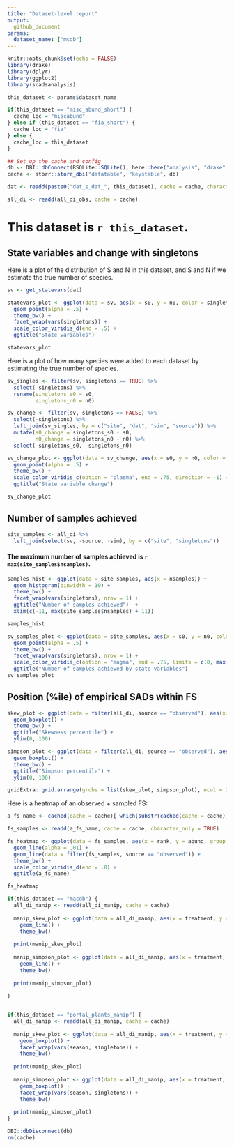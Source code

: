 ```yaml
---
title: "Dataset-level report"
output: 
  github_document
params:
  dataset_name: ["mcdb"]
---
```


```r
knitr::opts_chunk$set(echo = FALSE)
library(drake)
library(dplyr)
library(ggplot2)
library(scadsanalysis)

this_dataset <- params$dataset_name

if(this_dataset == "misc_abund_short") {
  cache_loc = "miscabund"
} else if (this_dataset == "fia_short") {
  cache_loc = "fia" 
} else {
  cache_loc = this_dataset
}

## Set up the cache and config
db <- DBI::dbConnect(RSQLite::SQLite(), here::here("analysis", "drake", paste0("drake-cache-", cache_loc, ".sqlite")))
cache <- storr::storr_dbi("datatable", "keystable", db)

dat <- readd(paste0("dat_s_dat_", this_dataset), cache = cache, character_only = T) 

all_di <- readd(all_di_obs, cache = cache)


```
# This dataset is `r this_dataset`.

## State variables and change with singletons

Here is a plot of the distribution of S and N in this dataset, and S and N if we estimate the true number of species.

```r

sv <- get_statevars(dat)

statevars_plot <- ggplot(data = sv, aes(x = s0, y = n0, color = singletons)) +
  geom_point(alpha = .5) +
  theme_bw() +
  facet_wrap(vars(singletons)) +
  scale_color_viridis_d(end = .5) +
  ggtitle("State variables")

statevars_plot
```

Here is a plot of how many species were added to each dataset by estimating the true number of species.

```r
sv_singles <- filter(sv, singletons == TRUE) %>%
  select(-singletons) %>%
  rename(singletons_s0 = s0,
         singletons_n0 = n0)

sv_change <- filter(sv, singletons == FALSE) %>%
  select(-singletons) %>%
  left_join(sv_singles, by = c("site", "dat", "sim", "source")) %>%
  mutate(s0_change = singletons_s0 - s0,
         n0_change = singletons_n0 - n0) %>%
  select(-singletons_s0, -singletons_n0)

sv_change_plot <- ggplot(data = sv_change, aes(x = s0, y = n0, color = log(s0_change))) +
  geom_point(alpha = .5) +
  theme_bw() +
  scale_color_viridis_c(option = "plasma", end = .75, direction = -1) +
  ggtitle("State variable change")

sv_change_plot
```

## Number of samples achieved

```r

site_samples <- all_di %>%
  left_join(select(sv, -source, -sim), by = c("site", "singletons"))
```

#### The maximum number of samples achieved is `r max(site_samples$nsamples)`.

```r
samples_hist <- ggplot(data = site_samples, aes(x = nsamples)) +
  geom_histogram(binwidth = 10) +
  theme_bw() +
  facet_wrap(vars(singletons), nrow = 1) +
  ggtitle("Number of samples achieved")  +
  xlim(c(-11, max(site_samples$nsamples) + 11))

samples_hist

sv_samples_plot <- ggplot(data = site_samples, aes(x = s0, y = n0, color = nsamples)) +
  geom_point(alpha = .5) +
  theme_bw() +
  facet_wrap(vars(singletons), nrow = 1) +
  scale_color_viridis_c(option = "magma", end = .75, limits = c(0, max(site_samples$nsamples))) +
  ggtitle("Number of samples achieved by state variables")
sv_samples_plot

```

## Position (%ile) of empirical SADs within FS

```r

skew_plot <- ggplot(data = filter(all_di, source == "observed"), aes(x= singletons, y = skew_percentile)) +
  geom_boxplot() +
  theme_bw() +
  ggtitle("Skewness percentile") +
  ylim(0, 100)

simpson_plot <- ggplot(data = filter(all_di, source == "observed"), aes(x= singletons, y = simpson_percentile)) +
  geom_boxplot() +
  theme_bw() +
  ggtitle("Simpson percentile") +
  ylim(0, 100)

gridExtra::grid.arrange(grobs = list(skew_plot, simpson_plot), ncol = 2)
```


Here is a heatmap of an observed + sampled FS:

```r

a_fs_name <- cached(cache = cache)[ which(substr(cached(cache = cache), 0, 3) == "fs_")[1]]

fs_samples <- readd(a_fs_name, cache = cache, character_only = TRUE)

fs_heatmap <- ggplot(data = fs_samples, aes(x = rank, y = abund, group = sim, color = source)) +
  geom_line(alpha = .01) +
  geom_line(data = filter(fs_samples, source == "observed")) +
  theme_bw() +
  scale_color_viridis_d(end = .8) +
  ggtitle(a_fs_name)

fs_heatmap

```


```r

if(this_dataset == "macdb") {
  all_di_manip <- readd(all_di_manip, cache = cache) 
  
  manip_skew_plot <- ggplot(data = all_di_manip, aes(x = treatment, y = skew_percentile, group = studyID)) +
    geom_line() +
    theme_bw()
  
  print(manip_skew_plot)
  
  manip_simpson_plot <- ggplot(data = all_di_manip, aes(x = treatment, y = simpson_percentile, group = studyID)) +
    geom_line() +
    theme_bw()
  
  print(manip_simpson_plot)
  
}


if(this_dataset == "portal_plants_manip") {
  all_di_manip <- readd(all_di_manip, cache = cache) 
  
  manip_skew_plot <- ggplot(data = all_di_manip, aes(x = treatment, y = skew_percentile)) +
    geom_boxplot() +
    facet_wrap(vars(season, singletons)) +
    theme_bw()
  
  print(manip_skew_plot)
  
  manip_simpson_plot <- ggplot(data = all_di_manip, aes(x = treatment, y = simpson_percentile)) +
    geom_boxplot() +
    facet_wrap(vars(season, singletons)) +
    theme_bw() 
  
  print(manip_simpson_plot)
}
```

```r

DBI::dbDisconnect(db)
rm(cache)
```
